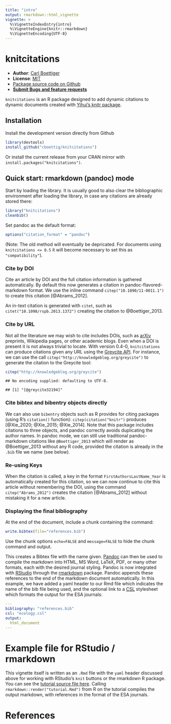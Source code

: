 ```yaml
---
title: "intro"
output: rmarkdown::html_vignette
vignette: >
  %\VignetteIndexEntry{intro}
  %\VignetteEngine{knitr::rmarkdown}
  %\VignetteEncoding{UTF-8}
---
```




knitcitations
=============



- **Author**: [Carl Boettiger](http://www.carlboettiger.info/)
- **License**: [MIT](http://opensource.org/licenses/MIT)
- [Package source code on Github](https://github.com/cboettig/knitcitations)
- [**Submit Bugs and feature requests**](https://github.com/cboettig/knitcitations/issues)


`knitcitations` is an R package designed to add dynamic citations to dynamic documents created with [Yihui's knitr package](https://github.com/yihui/knitr).



Installation 
------------

Install the development version directly from Github 

```r
library(devtools)
install_github("cboettig/knitcitations")
```

Or install the current release from your CRAN mirror with `install.packages("knitcitations")`.  


Quick start: rmarkdown (pandoc) mode
------------------------------------

Start by loading the library.  It is usually good to also clear the bibliographic environment after loading the library, in case any citations are already stored there:  


```r
library("knitcitations")
cleanbib()
```

Set pandoc as the default format:


```r
options("citation_format" = "pandoc")
```




(Note: The old method will eventually be depricated.  For documents using `knitcitations <= 0.5` it will become necessary to set this as `"compatibility"`).  

### Cite by DOI

Cite an article by DOI and the full citation information is gathered automatically. By default this now generates a citation in pandoc-flavored-markdown format. We use the inline command `citep("10.1890/11-0011.1")` to create this citation [@Abrams_2012].  

An in-text citation is generated with `citet`, such as `citet("10.1098/rspb.2013.1372")` creating the citation to @Boettiger_2013.  


### Cite by URL

Not all the literature we may wish to cite includes DOIs, such as [arXiv](http://arxiv.org) preprints, Wikipedia pages, or other academic blogs.  Even when a DOI is present it is not always trivial to locate.  With version 0.4-0, `knitcitations` can produce citations given any URL using the [Greycite API](http://greycite.knowledgeblog.org). For instance, we can use the call `citep("http://knowledgeblog.org/greycite")` to generate the citation to the Greycite tool:


```r
citep("http://knowledgeblog.org/greycite")
```

```
## No encoding supplied: defaulting to UTF-8.
```

```
## [1] "[@greycite32194]"
```

### Cite bibtex and bibentry objects directly 

We can also use `bibentry` objects such as R provides for citing packages (using R's `citation()` function): `citep(citation("knitr")` produces [@Xie_2020; @Xie_2015; @Xie_2014].  Note that this package includes citations to three objects, and pandoc correctly avoids duplicating the author names.  In pandoc mode, we can still use traditional pandoc-markdown citations like `@Boettiger_2013` which will render as @Boettiger_2013 without any R code, provided the citation is already in the `.bib` file we name (see below).


### Re-using Keys

When the citation is called, a key in the format `FirstAuthorsLastName_Year` is automatically created for this citation, so we can now continue to cite this article without remembering the DOI, using the command `citep("Abrams_2012")` creates the citation [@Abrams_2012] without mistaking it for a new article.  






### Displaying the final bibliography

At the end of the document, include a chunk containing the command:


```r
write.bibtex(file="references.bib")
```

Use the chunk options `echo=FALSE` and `message=FALSE` to hide the chunk command and output.  

This creates a Bibtex file with the name given.  [Pandoc](https://johnmacfarlane.net/pandoc) can then be used to compile the markdown into HTML, MS Word, LaTeX, PDF, or many other formats, each with the desired journal styling. Pandoc is now integrated with [RStudio](https://rstudio.com) through the [rmarkdown](https://rmarkdown.rstudio.com/) package.  Pandoc appends these references to the end of the markdown document automatically.  In this example, we have added a yaml header to our Rmd file which indicates the name of the bib file being used, and the optional link to a [CSL](https://github.com/citation-style-language/styles) stylesheet which formats the output for the ESA journals:

```yaml
---
bibliography: "references.bib"
csl: "ecology.csl"
output:
  html_document
---
```


# Example file for RStudio / rmarkdown

This vignette itself is written as an `.Rmd` file with the `yaml` header discussed above for working with RStudio's `knit` buttons or the rmarkdown R package.  You can see the [tutorial source file here](https://raw.githubusercontent.com/cboettig/knitcitations/master/vignettes/tutorial.Rmd). Calling `rmarkdown::render("tutorial.Rmd")` from R on the tutorial compiles the output markdown, with references in the format of the ESA journals.  

# References













